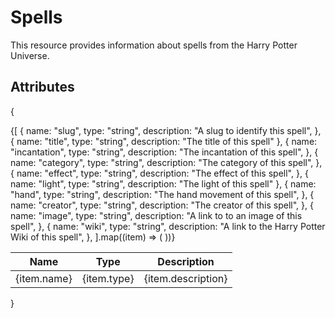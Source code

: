 # Spells

This resource provides information about spells from the Harry Potter Universe.

## Attributes

{

<table>
  <thead>
    <tr>
      <th>Name</th>
      <th>Type</th>
      <th>Description</th>
    </tr>
  </thead>
  <tbody>
    {[
      {
        name: "slug",
        type: "string",
        description: "A slug to identify this spell",
      },
      { name: "title", type: "string", description: "The title of this spell" },
      {
        name: "incantation",
        type: "string",
        description: "The incantation of this spell",
      },
      {
        name: "category",
        type: "string",
        description: "The category of this spell",
      },
      {
        name: "effect",
        type: "string",
        description: "The effect of this spell",
      },
      { name: "light", type: "string", description: "The light of this spell" },
      {
        name: "hand",
        type: "string",
        description: "The hand movement of this spell",
      },
      {
        name: "creator",
        type: "string",
        description: "The creator of this spell",
      },
      {
        name: "image",
        type: "string",
        description: "A link to to an image of this spell",
      },
      {
        name: "wiki",
        type: "string",
        description: "A link to the Harry Potter Wiki of this spell",
      },
    ].map((item) => (
      <tr key={item.name}>
        <td>{item.name}</td>
        <td>{item.type}</td>
        <td>{item.description}</td>
      </tr>
    ))}
  </tbody>
</table>
}
